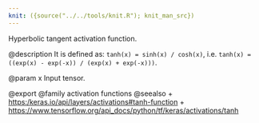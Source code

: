 ```yaml
---
knit: ({source("../../tools/knit.R"); knit_man_src})
---
```

Hyperbolic tangent activation function.

@description
It is defined as:
`tanh(x) = sinh(x) / cosh(x)`, i.e.
`tanh(x) = ((exp(x) - exp(-x)) / (exp(x) + exp(-x)))`.

@param x Input tensor.

@export
@family activation functions
@seealso
+ <https:/keras.io/api/layers/activations#tanh-function>
+ <https://www.tensorflow.org/api_docs/python/tf/keras/activations/tanh>
